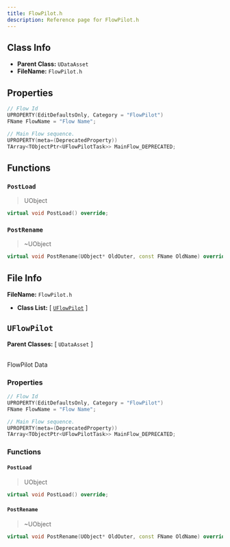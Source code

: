 ```yaml
---
title: FlowPilot.h
description: Reference page for FlowPilot.h
---
```


## Class Info
- __Parent Class:__ `UDataAsset`
- __FileName:__ `FlowPilot.h`

## Properties

```cpp
// Flow Id
UPROPERTY(EditDefaultsOnly, Category = "FlowPilot")
FName FlowName = "Flow Name";

// Main Flow sequence.
UPROPERTY(meta=(DeprecatedProperty))
TArray<TObjectPtr<UFlowPilotTask>> MainFlow_DEPRECATED;

```

## Functions

### `PostLoad`
> UObject
```cpp
virtual void PostLoad() override;

```

### `PostRename`
> ~UObject
```cpp
virtual void PostRename(UObject* OldOuter, const FName OldName) override;

```


## File Info

__FileName:__ `FlowPilot.h`
- __Class List:__ 
[ [`UFlowPilot`](#UFlowPilot) ]


## `UFlowPilot` 


__Parent Classes:__
[ `UDataAsset` ]

 \
FlowPilot Data 

### Properties

```cpp
// Flow Id 
UPROPERTY(EditDefaultsOnly, Category = "FlowPilot")
FName FlowName = "Flow Name";

// Main Flow sequence. 
UPROPERTY(meta=(DeprecatedProperty))
TArray<TObjectPtr<UFlowPilotTask>> MainFlow_DEPRECATED;

```

### Functions

#### `PostLoad`
> UObject 
```cpp
virtual void PostLoad() override;
```
#### `PostRename`
> ~UObject 
```cpp
virtual void PostRename(UObject* OldOuter, const FName OldName) override;
```
